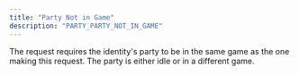 ```yaml
---
title: "Party Not in Game"
description: "PARTY_PARTY_NOT_IN_GAME"
---
```


The request requires the identity's party to be in the same game as the one making this request. The party is either idle or in a different game.

